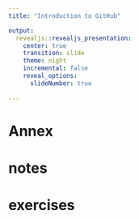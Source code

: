 ```yaml
---
title: "Introduction to GitHub"

output:
  revealjs::revealjs_presentation:
    center: true
    transition: slide
    theme: night
    incremental: false
    reveal_options:
      slideNumber: true
    
---
```


# Annex {data-background=#8B008B}

# notes {data-background=#4B0082}

# exercises {data-background=#008080}
